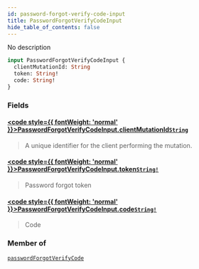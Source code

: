 ```yaml
---
id: password-forgot-verify-code-input
title: PasswordForgotVerifyCodeInput
hide_table_of_contents: false
---
```








No description

```graphql
input PasswordForgotVerifyCodeInput {
  clientMutationId: String
  token: String!
  code: String!
}
```


### Fields

#### [<code style={{ fontWeight: 'normal' }}>PasswordForgotVerifyCodeInput.<b>clientMutationId</b></code>](#)<Bullet />[`String`](/gql-api/scalars/string) <Badge class="secondary" text="scalar"/>
> A unique identifier for the client performing the mutation.
> 

#### [<code style={{ fontWeight: 'normal' }}>PasswordForgotVerifyCodeInput.<b>token</b></code>](#)<Bullet />[`String!`](/gql-api/scalars/string) <Badge class="secondary" text="non-null"/> <Badge class="secondary" text="scalar"/>
> Password forgot token
> 

#### [<code style={{ fontWeight: 'normal' }}>PasswordForgotVerifyCodeInput.<b>code</b></code>](#)<Bullet />[`String!`](/gql-api/scalars/string) <Badge class="secondary" text="non-null"/> <Badge class="secondary" text="scalar"/>
> Code
> 



### Member of

[`passwordForgotVerifyCode`](/gql-api/mutations/password-forgot-verify-code)  <Badge class="secondary" text="mutation"/>



